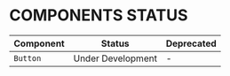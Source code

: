 
<Meta title="Get started/Component status" />

# COMPONENTS STATUS

| Component | Status | Deprecated |
| --------- | ----------- | ------ |
| `Button` | Under Development | - |
